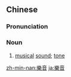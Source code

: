 {{also|乐音}}
==Chinese==
{{zh-forms|s=乐音}}

===Pronunciation===
{{zh-pron
|m=yuèyīn
|mn=ga̍k-im
|cat=n
}}

===Noun===
{{zh-noun}}

# [[musical]] [[sound]]; [[tone]]

[[zh-min-nan:樂音]]
[[ja:樂音]]